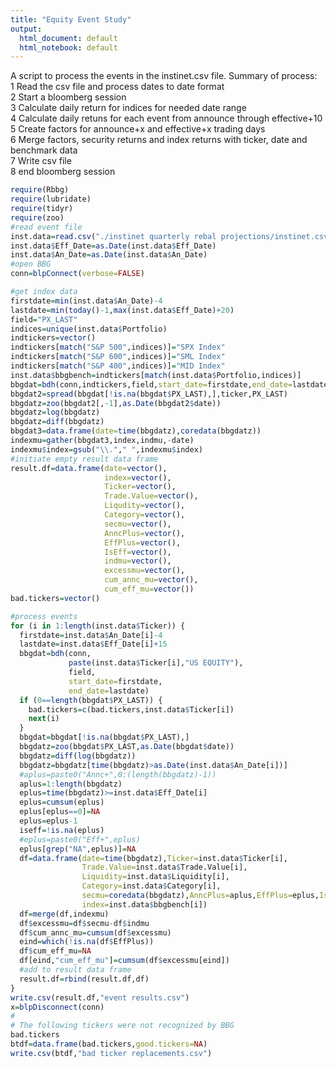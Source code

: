 ```yaml
---
title: "Equity Event Study"
output:
  html_document: default
  html_notebook: default
---
```


A script to process the events in the instinet.csv file.  Summary of process:    
1    Read the csv file and process dates to date format    
2    Start a bloomberg session    
3    Calculate daily return for indices for needed date range    
4    Calculate daily retuns for each event from announce through effective+10    
5    Create factors for announce+x and effective+x trading days    
6    Merge factors, security returns and index returns with ticker, date and benchmark data    
7    Write csv file    
8    end bloomberg session    


```r
require(Rbbg)
require(lubridate)
require(tidyr)
require(zoo)
#read event file
inst.data=read.csv("./instinet quarterly rebal projections/instinet.csv",stringsAsFactors = FALSE)
inst.data$Eff_Date=as.Date(inst.data$Eff_Date)
inst.data$An_Date=as.Date(inst.data$An_Date)
#open BBG
conn=blpConnect(verbose=FALSE)

#get index data
firstdate=min(inst.data$An_Date)-4
lastdate=min(today()-1,max(inst.data$Eff_Date)+20)
field="PX_LAST"
indices=unique(inst.data$Portfolio)
indtickers=vector()
indtickers[match("S&P 500",indices)]="SPX Index"
indtickers[match("S&P 600",indices)]="SML Index"
indtickers[match("S&P 400",indices)]="MID Index"
inst.data$bbgbench=indtickers[match(inst.data$Portfolio,indices)]
bbgdat=bdh(conn,indtickers,field,start_date=firstdate,end_date=lastdate)
bbgdat2=spread(bbgdat[!is.na(bbgdat$PX_LAST),],ticker,PX_LAST)
bbgdatz=zoo(bbgdat2[,-1],as.Date(bbgdat2$date))
bbgdatz=log(bbgdatz)
bbgdatz=diff(bbgdatz)
bbgdat3=data.frame(date=time(bbgdatz),coredata(bbgdatz))
indexmu=gather(bbgdat3,index,indmu,-date)
indexmu$index=gsub("\\."," ",indexmu$index)
#initiate empty result data frame
result.df=data.frame(date=vector(),
                     index=vector(),
                     Ticker=vector(),
                     Trade.Value=vector(),
                     Liqudity=vector(),
                     Category=vector(),
                     secmu=vector(),
                     AnncPlus=vector(),
                     EffPlus=vector(),
                     IsEff=vector(),
                     indmu=vector(),
                     excessmu=vector(),
                     cum_annc_mu=vector(),
                     cum_eff_mu=vector())
bad.tickers=vector()

#process events
for (i in 1:length(inst.data$Ticker)) {
  firstdate=inst.data$An_Date[i]-4
  lastdate=inst.data$Eff_Date[i]+15
  bbgdat=bdh(conn,
             paste(inst.data$Ticker[i],"US EQUITY"),
             field,
             start_date=firstdate,
             end_date=lastdate)
  if (0==length(bbgdat$PX_LAST)) {
    bad.tickers=c(bad.tickers,inst.data$Ticker[i])
    next(i)
  }
  bbgdat=bbgdat[!is.na(bbgdat$PX_LAST),]
  bbgdatz=zoo(bbgdat$PX_LAST,as.Date(bbgdat$date))
  bbgdatz=diff(log(bbgdatz))
  bbgdatz=bbgdatz[time(bbgdatz)>as.Date(inst.data$An_Date[i])]
  #aplus=paste0("Annc+",0:(length(bbgdatz)-1))
  aplus=1:length(bbgdatz)
  eplus=time(bbgdatz)>=inst.data$Eff_Date[i]
  eplus=cumsum(eplus)
  eplus[eplus==0]=NA
  eplus=eplus-1
  iseff=!is.na(eplus)
  #eplus=paste0("Eff+",eplus)
  eplus[grep("NA",eplus)]=NA
  df=data.frame(date=time(bbgdatz),Ticker=inst.data$Ticker[i],
                Trade.Value=inst.data$Trade.Value[i],
                Liquidity=inst.data$Liquidity[i],
                Category=inst.data$Category[i],
                secmu=coredata(bbgdatz),AnncPlus=aplus,EffPlus=eplus,IsEff=iseff,
                index=inst.data$bbgbench[i])
  df=merge(df,indexmu)
  df$excessmu=df$secmu-df$indmu
  df$cum_annc_mu=cumsum(df$excessmu)
  eind=which(!is.na(df$EffPlus))
  df$cum_eff_mu=NA
  df[eind,"cum_eff_mu"]=cumsum(df$excessmu[eind])
  #add to result data frame
  result.df=rbind(result.df,df)
}
write.csv(result.df,"event results.csv")
x=blpDisconnect(conn)
#
# The following tickers were not recognized by BBG
bad.tickers
btdf=data.frame(bad.tickers,good.tickers=NA)
write.csv(btdf,"bad ticker replacements.csv")
```


